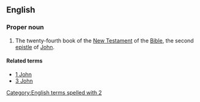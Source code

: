 ==English==

===Proper noun===
{{en-proper noun}}
{{book of the Bible|Second Epistle of John}}

# {{context|biblical}} The twenty-fourth book of the [[New Testament]] of the [[Bible]], the second [[epistle]] of [[John]].

====Related terms====
*[[1 John]]
*[[3 John]]

[[Category:English terms spelled with 2]]